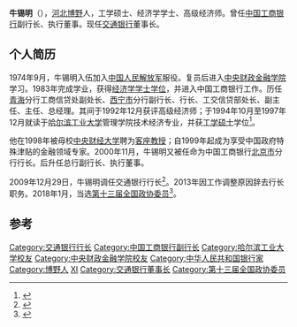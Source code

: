 '''牛锡明'''（{{bd|1956年|8月|catIdx=N牛锡明}}），[[河北|河北]][[博野|博野]]人，工学硕士、经济学学士、高级经济师。曾任[[中国工商银行|中国工商银行]]副行长、执行董事。现任[[交通银行|交通银行]]董事长。

==个人简历==
1974年9月，牛锡明入伍加入[[中国人民解放军|中国人民解放军]]服役。复员后进入[[中央财政金融学院|中央财政金融学院]]学习。1983年完成学业，获得[[经济学学士|经济学学士]][[学位|学位]]，并进入中国工商银行工作。历任[[青海|青海]]分行工商信贷处副处长、[[西宁市|西宁市]]分行副行长、行长、工交信贷部处长、副主任、主任、总经理。其间于1992年12月获评高级经济师；于1994年10月至1997年12月就读于[[哈尔滨工业大学|哈尔滨工业大学]]管理学院技术经济专业，并获[[工学硕士|工学硕士]]学位<ref>{{cite web |url=http://www.bestb2b.com/news_artical_36561.htm |title=牛锡明简历 |publisher=志趣网 |date= |accessdate=2009-12-29 |archive-url=https://web.archive.org/web/20160305080915/http://www.bestb2b.com/news_artical_36561.htm |archive-date=2016-03-05 |dead-url=yes }}</ref>。

他在1998年被母校[[中央财经大学|中央财经大学]]聘为[[教授|客座教授]]；自1999年起成为享受中国政府特殊津贴的金融领域专家。2000年11月，牛锡明又被任命为中国工商银行[[北京市|北京市]]分行行长。后升任总行副行长、执行董事。

2009年12月29日，牛锡明调任交通银行行长<ref>{{cite web |url=http://www.chinasecurities.xinhua.org/xwzx/03/200912/t20091229_2305698.htm |title=大行面临人事调整 原工行副行长牛锡明任职交行行长 |publisher=中证网 |date=2009-12-29 |accessdate=2009-12-29 }}{{dead link|date=2018年1月 |bot=InternetArchiveBot |fix-attempted=yes }}</ref>。2013年因工作调整原因辞去行长职务。2018年1月，当选[[中国人民政治协商会议第十三届全国委员会委员名单|第十三届全国政协委员]]<ref>{{Cite web|url=http://sports.163.com/18/0126/06/D92BRKK400051C89.html|title=中国人民政治协商会议第十三届全国委员会委员名单|accessdate=2018-01-26|last=|work=网易|archive-url=https://web.archive.org/web/20180127143232/http://sports.163.com/18/0126/06/D92BRKK400051C89.html|archive-date=2018-01-27|dead-url=yes}}</ref>。

==参考==
{{reflist}}

{{DEFAULTSORT:NIU}}
[[Category:交通银行行长|Category:交通银行行长]]
[[Category:中国工商银行副行长|Category:中国工商银行副行长]]
[[Category:哈尔滨工业大学校友|Category:哈尔滨工业大学校友]]
[[Category:中央财政金融学院校友|Category:中央财政金融学院校友]]
[[Category:中华人民共和国银行家|Category:中华人民共和国银行家]]
[[Category:博野人|Category:博野人]]
[[Category:牛姓|XI]]
[[Category:交通银行董事长|Category:交通银行董事长]]
[[Category:第十三届全国政协委员|Category:第十三届全国政协委员]]


{{企业家小作品}}